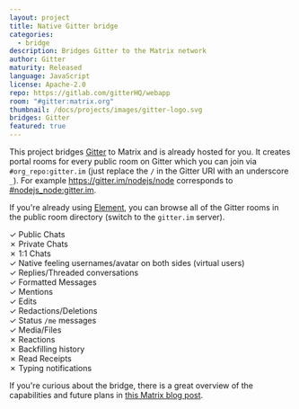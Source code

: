 ```yaml
---
layout: project
title: Native Gitter bridge
categories:
  - bridge
description: Bridges Gitter to the Matrix network
author: Gitter
maturity: Released
language: JavaScript
license: Apache-2.0
repo: https://gitlab.com/gitterHQ/webapp
room: "#gitter:matrix.org"
thumbnail: /docs/projects/images/gitter-logo.svg
bridges: Gitter
featured: true
---
```


This project bridges [Gitter](https://gitter.im) to Matrix and is already hosted for you. It creates portal rooms for every public room on Gitter which you can join via `#org_repo:gitter.im` (just replace the `/` in the Gitter URI with an underscore `_`). For example https://gitter.im/nodejs/node corresponds to [#nodejs_node:gitter.im](https://matrix.to/#/#nodejs_node:gitter.im).

If you're already using [Element](https://element.io), you can browse all of the Gitter rooms in the public room directory (switch to the `gitter.im` server).

✓ Public Chats  
✗ Private Chats  
✗ 1:1 Chats  
✓ Native feeling usernames/avatar on both sides (virtual users)  
✓ Replies/Threaded conversations  
✓ Formatted Messages  
✓ Mentions  
✓ Edits  
✓ Redactions/Deletions  
✓ Status `/me` messages  
✓ Media/Files  
✗ Reactions  
✗ Backfilling history  
✗ Read Receipts  
✗ Typing notifications

If you're curious about the bridge, there is a great overview of the capabilities and future plans in [this Matrix blog post](https://matrix.org/blog/2020/12/07/gitter-now-speaks-matrix).
